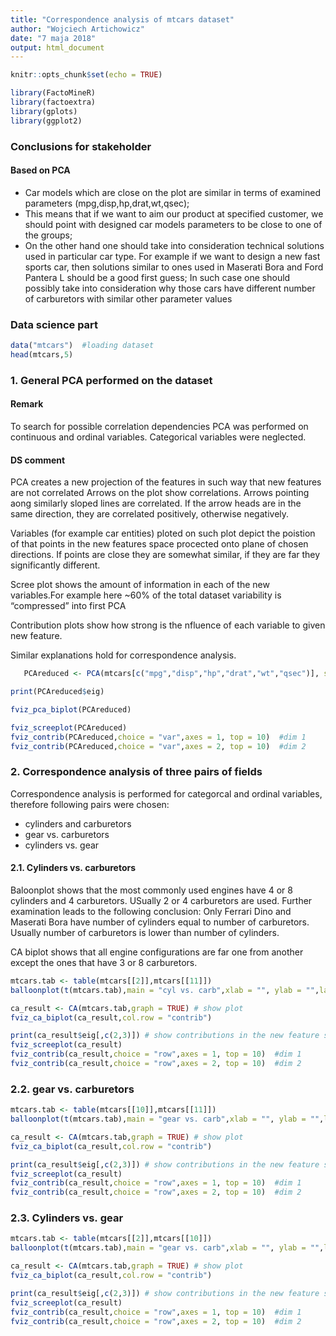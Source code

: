 ```yaml
---
title: "Correspondence analysis of mtcars dataset"
author: "Wojciech Artichowicz"
date: "7 maja 2018"
output: html_document
---
```


```r
knitr::opts_chunk$set(echo = TRUE)

library(FactoMineR)
library(factoextra)
library(gplots)
library(ggplot2)
```


### Conclusions for stakeholder
#### Based on PCA

* Car models which are close on the plot are similar in terms of examined parameters (mpg,disp,hp,drat,wt,qsec);
* This means that if we want to aim our product at specified customer, we should point with designed car models parameters to be close to one of the groups;
* On the other hand one should take into consideration technical solutions used in particular car type. For example if we want to design a new fast sports car, then solutions similar to ones used in Maserati Bora and Ford Pantera L should be a good first guess; In such case one should possibly take into consideration why those cars have different number of carburetors with similar other parameter values


### Data science part

```r
data("mtcars")  #loading dataset
head(mtcars,5)
```

### 1. General PCA performed on the dataset

#### Remark
To search for possible correlation dependencies PCA was performed on continuous and ordinal variables. Categorical variables were neglected.

#### DS comment
PCA creates a new projection of the features in such way that new features are not correlated
Arrows on the plot show correlations. Arrows pointing aong similarly sloped lines are correlated. If the arrow heads are in the same direction, they are correlated positively, otherwise negatively.

Variables (for example car entities) ploted on such plot depict the poistion of that points in the new features space procected onto plane of chosen directions. If points are close they are somewhat similar, if they are far they significantly different.

Scree plot shows the amount of information in each of the new variables.For example here ~60% of the total dataset variability is "compressed" into first PCA

Contribution plots show how strong is the nfluence of each variable to given new feature.

Similar explanations hold for correspondence analysis.

```r
   PCAreduced <- PCA(mtcars[c("mpg","disp","hp","drat","wt","qsec")], scale.unit = TRUE, ncp = 6, graph = FALSE)

print(PCAreduced$eig)

fviz_pca_biplot(PCAreduced)

fviz_screeplot(PCAreduced)
fviz_contrib(PCAreduced,choice = "var",axes = 1, top = 10)  #dim 1
fviz_contrib(PCAreduced,choice = "var",axes = 2, top = 10)  #dim 2
```


### 2. Correspondence analysis of three pairs of fields

Correspondence analysis is performed for categorcal and ordinal variables, therefore following pairs were chosen:

* cylinders and carburetors
* gear vs. carburetors
* cylinders vs. gear

#### 2.1. Cylinders vs. carburetors

Baloonplot shows that the most commonly used engines have 4 or 8 cylinders and 4 carburetors. USually 2 or 4 carburetors are used. Further examination leads to the following conclusion:
Only Ferrari Dino and Maserati Bora have number of cylinders equal to number of carburetors.
Usually number of carburetors is lower than number of cylinders. 

CA biplot shows that all engine configurations are far one from another except the ones that have 3 or 8 carburetors.
```r
mtcars.tab <- table(mtcars[[2]],mtcars[[11]])
balloonplot(t(mtcars.tab),main = "cyl vs. carb",xlab = "", ylab = "",label = TRUE,show.margins = FALSE)

ca_result <- CA(mtcars.tab,graph = TRUE) # show plot
fviz_ca_biplot(ca_result,col.row = "contrib") 

print(ca_result$eig[,c(2,3)]) # show contributions in the new feature space
fviz_screeplot(ca_result)
fviz_contrib(ca_result,choice = "row",axes = 1, top = 10)  #dim 1
fviz_contrib(ca_result,choice = "row",axes = 2, top = 10)  #dim 2
```

### 2.2. gear vs. carburetors

```r
mtcars.tab <- table(mtcars[[10]],mtcars[[11]])
balloonplot(t(mtcars.tab),main = "gear vs. carb",xlab = "", ylab = "",label = TRUE,show.margins = FALSE)

ca_result <- CA(mtcars.tab,graph = TRUE) # show plot
fviz_ca_biplot(ca_result,col.row = "contrib") 

print(ca_result$eig[,c(2,3)]) # show contributions in the new feature space
fviz_screeplot(ca_result)
fviz_contrib(ca_result,choice = "row",axes = 1, top = 10)  #dim 1
fviz_contrib(ca_result,choice = "row",axes = 2, top = 10)  #dim 2
```

### 2.3. Cylinders vs. gear
```r
mtcars.tab <- table(mtcars[[2]],mtcars[[10]])
balloonplot(t(mtcars.tab),main = "gear vs. carb",xlab = "", ylab = "",label = TRUE,show.margins = FALSE)

ca_result <- CA(mtcars.tab,graph = TRUE) # show plot
fviz_ca_biplot(ca_result,col.row = "contrib") 

print(ca_result$eig[,c(2,3)]) # show contributions in the new feature space
fviz_screeplot(ca_result)
fviz_contrib(ca_result,choice = "row",axes = 1, top = 10)  #dim 1
fviz_contrib(ca_result,choice = "row",axes = 2, top = 10)  #dim 2
```